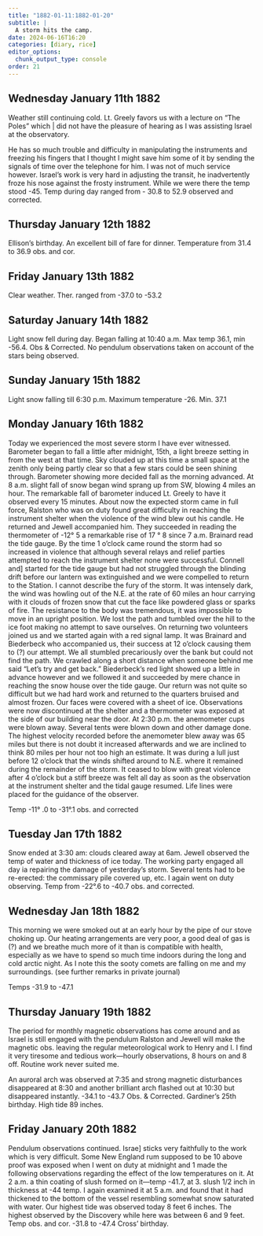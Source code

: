 ```yaml
---
title: "1882-01-11:1882-01-20"
subtitle: |
  A storm hits the camp.
date: 2024-06-16T16:20
categories: [diary, rice]
editor_options:
  chunk_output_type: console
order: 21
---
```


## Wednesday January 11th 1882

Weather still continuing cold. Lt. Greely favors us with a lecture on “The
Poles” which | did not have the pleasure of hearing as I was assisting Israel at the
observatory.

He has so much trouble and difficulty in manipulating the instruments and freezing
his fingers that I thought I might save him some of it by sending the signals of time
over the telephone for him. I was not of much service however. Israel’s work is very
hard in adjusting the transit, he inadvertently froze his nose against the frosty
instrument. While we were there the temp stood -45. Temp during day ranged from -
30.8 to 52.9 observed and corrected.


## Thursday January 12th 1882

Ellison’s birthday. An excellent bill of fare for dinner. Temperature from 31.4
to 36.9 obs. and cor.


## Friday January 13th 1882

Clear weather. Ther. ranged from -37.0 to -53.2


## Saturday January 14th 1882

Light snow fell during day. Began falling at 10:40 a.m.
Max temp 36.1, min -56.4. Obs & Corrected. No pendulum observations taken on
account of the stars being observed.

## Sunday January 15th 1882

Light snow falling till 6:30 p.m. Maximum temperature -26. Min. 37.1


## Monday January 16th 1882

Today we experienced the most severe storm I have ever witnessed.
Barometer began to fall a little after midnight, 15th, a light breeze setting in from the
west at that time. Sky clouded up at this time a small space at the zenith only being
partly clear so that a few stars could be seen shining through. Barometer showing
more decided fall as the morning advanced. At 8 a.m. slight fall of snow began wind
sprang up from SW, blowing 4 miles an hour. The remarkable fall of barometer
induced Lt. Greely to have it observed every 15 minutes. About now the expected storm came in full
force, Ralston who was on duty found great difficulty in reaching the instrument
shelter when the violence of the wind blew out his candle. He returned and Jewell
accompanied him. They succeeded in reading the thermometer of -12° 5 a remarkable
rise of 17 ° 8 since 7 a.m. Brainard read the tide gauge. By the time 1 o’clock came
round the storm had so increased in violence that although several relays and relief
parties attempted to reach the instrument shelter none were successful. Connell and]
started for the tide gauge but had not struggled through the blinding drift before our
lantern was extinguished and we were compelled to return to the Station. I cannot describe
the fury of the storm. It was intensely dark, the wind was howling out of the N.E. at
the rate of 60 miles an hour carrying with it clouds of frozen snow that cut the face
like powdered glass or sparks of fire. The resistance to the body was tremendous, it
was impossible to move in an upright position. We lost the path and tumbled over the
hill to the ice foot making no attempt to save ourselves. On returning two volunteers
joined us and we started again with a red signal lamp. It was Brainard and Biederbeck
who accompanied us, their success at 12 o’clock causing them to (?) our attempt. We
all stumbled precariously over the bank but could not find the path. We crawled along
a short distance when someone behind me said “Let’s try and get back.” Biederbeck’s
red light showed up a little in advance however and we followed it and succeeded by
mere chance in reaching the snow house over the tide gauge. Our return was not quite
so difficult but we had hard work and returned to the quarters bruised and almost
frozen. Our faces were covered with a sheet of ice. Observations were now
discontinued at the shelter and a thermometer was exposed at the side of our building
near the door. At 2:30 p.m. the anemometer cups were blown away. Several tents
were blown down and other damage done. The highest velocity recorded before the
anemometer blew away was 65 miles but there is not doubt it increased afterwards
and we are inclined to think 80 miles per hour not too high an estimate. It was during
a lull just before 12 o’clock that the winds shifted around to N.E. where it remained
during the remainder of the storm. It ceased to blow with great violence after 4
o’clock but a stiff breeze was felt all day as soon as the observation at the instrument
shelter and the tidal gauge resumed. Life lines were placed for the guidance of the
observer.

Temp -11° .0 to -31°.1 obs. and corrected


## Tuesday Jan 17th 1882

Snow ended at 3:30 am: clouds cleared away at 6am. Jewell observed the
temp of water and thickness of ice today. The working party engaged all day ia
repairing the damage of yesterday’s storm. Several tents had to be re-erected: the
commissary pile covered up, etc. I again went on duty observing. Temp from -22°.6
to -40.7 obs. and corrected.


## Wednesday Jan 18th 1882

This morning we were smoked out at an early hour by the pipe of our stove
choking up. Our heating arrangements are very poor, a good deal of gas is (?) and we
breathe much more of it than is compatible with health, especially as we have to
spend so much time indoors during the long and cold arctic night. As I note this the
sooty comets are falling on me and my surroundings. (see further remarks in private
journal)

Temps -31.9 to -47.1

## Thursday January 19th 1882

The period for monthly magnetic observations has come around and as Israel
is still engaged with the pendulum Ralston and Jewell will make the magnetic obs.
leaving the regular meteorological work to Henry and I. I find it very tiresome and
tedious work—hourly observations, 8 hours on and 8 off. Routine work never suited
me.

An auroral arch was observed at 7:35 and strong magnetic disturbances
disappeared at 8:30 and another brilliant arch flashed out at 10:30 but disappeared
instantly. -34.1 to -43.7 Obs. & Corrected. Gardiner’s 25th birthday. High tide 89
inches.


## Friday January 20th 1882

Pendulum observations continued. Israe] sticks very faithfully to the work
which is very difficult. Some New England rum supposed to be 10 above proof was
exposed when I went on duty at midnight and 1 made the following observations
regarding the effect of the low temperatures on it. At 2 a.m. a thin coating of slush
formed on it—temp -41.7, at 3. slush 1/2 inch in thickness at -44 temp. I again
examined it at 5 a.m. and found that it had thickened to the bottom of the vessel
resembling somewhat snow saturated with water. Our highest tide was observed
today 8 feet 6 inches. The highest observed by the Discovery while here was between
6 and 9 feet. Temp obs. and cor. -31.8 to -47.4
Cross’ birthday.

